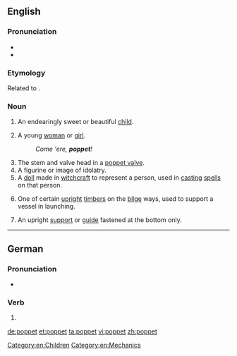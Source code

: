 ==English==

===Pronunciation===
* {{IPA|/ˈpɒ.pɪt/|lang=en}}
* {{rhymes|ɒpɪt|lang=en}}

===Etymology===
Related to {{term|puppet|lang=en}}.

===Noun===
{{en-noun}}

# {{context|informal|lang=en}} An endearingly sweet or beautiful [[child]].
# {{context|informal|lang=en}} A young [[woman]] or [[girl]].
#: ''Come 'ere, '''poppet'''!''
# The stem and valve head in a [[poppet valve]].
# A figurine or image of idolatry.
# A [[doll]] made in [[witchcraft]] to represent a person, used in [[cast]]ing [[spell]]s on that person.
# {{context|nautical|lang=en}} One of certain [[upright]] [[timber]]s on the [[bilge]] ways, used to support a vessel in launching.
#: {{rfquotek|Totten}}
# {{context|engineering|lang=en}} An upright [[support]] or [[guide]] fastened at the bottom only.

[[Category:en:Children]]
[[Category:en:Mechanics]]

----

==German==

===Pronunciation===
* {{IPA|/ˈpɔpət/|lang=de}}

===Verb===
{{head|de}}

# {{de-verb form of|poppen|2|p|k1}}

[[de:poppet]]
[[et:poppet]]
[[ta:poppet]]
[[vi:poppet]]
[[zh:poppet]]